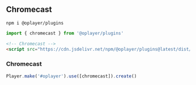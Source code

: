## Chromecast

```shell
npm i @oplayer/plugins
```

```js
import { chromecast } from '@oplayer/plugins'
```

```html
<!-- Chromecast -->
<script src="https://cdn.jsdelivr.net/npm/@oplayer/plugins@latest/dist/chromecast.min.js"></script>
```

### Chromecast

```js
Player.make('#oplayer').use([chromecast]).create()
```
